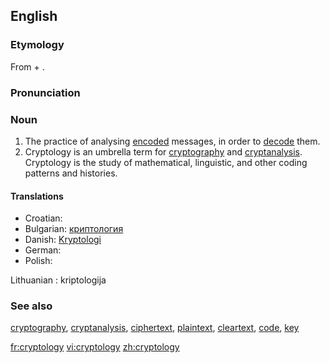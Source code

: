 ==English==

===Etymology===
From {{etyl|grc|en}} {{term|κρυπτός||hidden|tr=kryptós|lang=grc|sc=polytonic}} + {{term|λόγος||word|tr=logos|lang=grc|sc=polytonic}}.

===Pronunciation===

===Noun===
{{en-noun|-}}

# The practice of analysing [[encode|encoded]] messages, in order to [[decode]] them.
# Cryptology is an umbrella term for [[cryptography]] and [[cryptanalysis]]. Cryptology is the study of mathematical, linguistic, and other coding patterns and histories.

====Translations====
* Croatian: {{t-|hr|kriptologija|f}}
* Bulgarian: [[криптология]] {{f}}
* Danish: [[Kryptologi]]
* German: {{t-|de|Kryptologie|f}}
* Polish: {{t-|pl|kryptologia|f}}
Lithuanian : kriptologija

===See also===
[[cryptography]], [[cryptanalysis]], [[ciphertext]], [[plaintext]], [[cleartext]], [[code]], [[key]]

[[fr:cryptology]]
[[vi:cryptology]]
[[zh:cryptology]]